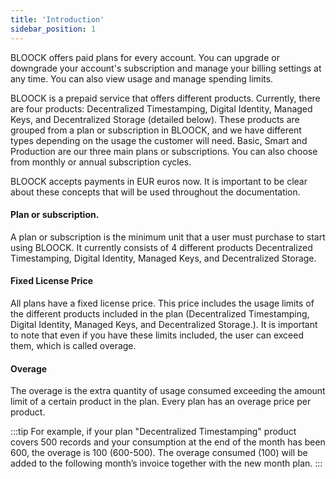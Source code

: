 ```yaml
---
title: 'Introduction'
sidebar_position: 1
---
```


BLOOCK offers paid plans for every account. You can upgrade or downgrade your account's subscription and manage your billing settings at any time. You can also view usage and manage spending limits.

BLOOCK is a prepaid service that offers different products. Currently, there are four products: Decentralized Timestamping, Digital Identity, Managed Keys, and Decentralized Storage (detailed below). These products are grouped from a plan or subscription in BLOOCK, and we have different types depending on the usage the customer will need. Basic, Smart and Production are our three main plans or subscriptions. You can also choose from monthly or annual subscription cycles.

BLOOCK accepts payments in EUR euros now.
It is important to be clear about these concepts that will be used throughout the documentation.

#### Plan or subscription.

A plan or subscription is the minimum unit that a user must purchase to start using BLOOCK. It currently consists of 4 different products Decentralized Timestamping, Digital Identity, Managed Keys, and Decentralized Storage.

#### Fixed License Price

All plans have a fixed license price. This price includes the usage limits of the different products included in the plan (Decentralized Timestamping, Digital Identity, Managed Keys, and Decentralized Storage.). It is important to note that even if you have these limits included, the user can exceed them, which is called overage.

#### Overage

The overage is the extra quantity of usage consumed exceeding the amount limit of a certain product in the plan. Every plan has an overage price per product.

:::tip
For example, if your plan "Decentralized Timestamping" product covers 500 records and your consumption at the end of the month has been 600, the overage is 100 (600-500). The overage consumed (100) will be added to the following month’s invoice together with the new month plan.
:::
